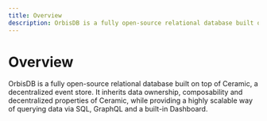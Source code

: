 ```yaml
---
title: Overview
description: OrbisDB is a fully open-source relational database built on top of Ceramic, a decentralized event store.
---
```


# Overview

OrbisDB is a fully open-source relational database built on top of Ceramic, a decentralized event store. It inherits data ownership, composability and decentralized properties of Ceramic, while providing a highly scalable way of querying data via SQL, GraphQL and a built-in Dashboard.